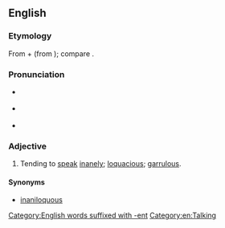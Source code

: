 ==English==

===Etymology===
From {{der|en|la|inānis||[[empty]], [[hollow#Adjective|hollow]], [[void#Adjective|void]]; [[vain#Adjective|vain]]; [[worthless]]; [[foolish]], [[inane]]}} + {{m|la|loquī}} (from {{m|la|loquor||to [[say]], [[speak]], [[tell#Verb|tell]], [[talk#Verb|talk]]}}); compare {{m|la|ināniloquium||[[nonsense]]; [[vain#Adjective|vain]] [[talking#Noun|talking]]}}.
{{lena}}

===Pronunciation===
* {{a|RP}} {{IPA|en|/ɪˈneɪnɪˌləʊkwənt/}}<!--Needs verification.-->
* {{a|GA}} {{IPA|en|/ɪˈneɪnɪˌloʊkwənt/}}<!--Needs verification.-->
* {{hyphenation|en|ina|ni|lo|quent}}

===Adjective===
{{en-adj}}

# Tending to [[speak]] [[inane]]ly; [[loquacious]]; [[garrulous]].

====Synonyms====
* [[Citations:inaniloquous|inaniloquous]] {{qualifier|obsolete|chiefly found in [[Appendix:English dictionary-only terms#I|dictionaries]]}}

[[Category:English words suffixed with -ent]]
[[Category:en:Talking]]